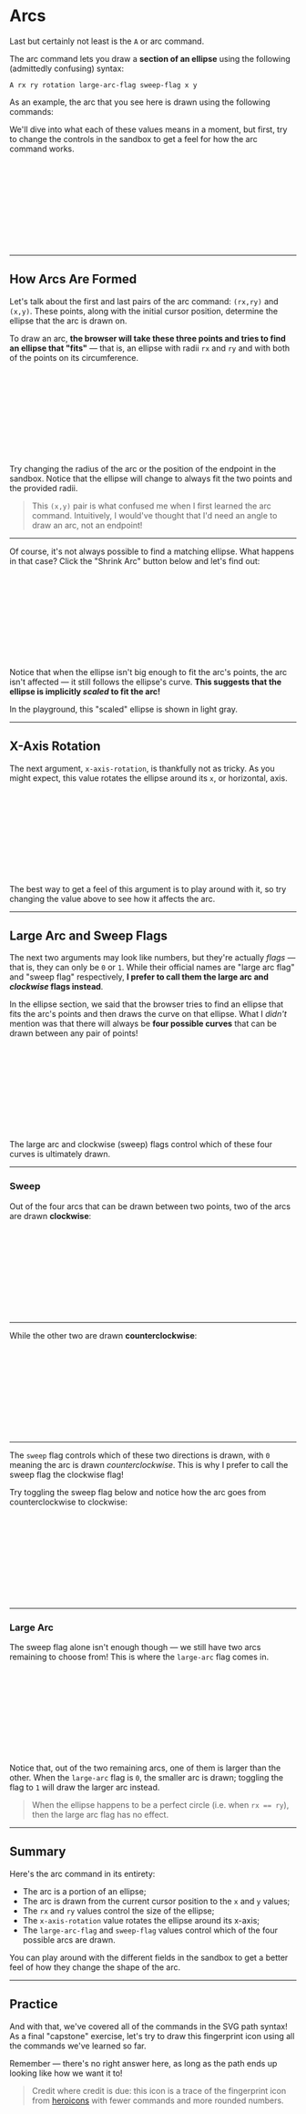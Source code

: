 # Arcs

Last but certainly not least is the `A` or arc command.

The arc command lets you draw a **section of an ellipse** using the following (admittedly confusing) syntax:

```
A rx ry rotation large-arc-flag sweep-flag x y
```

As an example, the arc that you see here is drawn using the following commands:

<CommandListFromSource source="syntax" />

We'll dive into what each of these values means in a moment, but first, try to change the controls in the sandbox to get a feel for how the arc command works.

<Svg>
  <ArcSyntax />
</Svg>

---

## How Arcs Are Formed

<CommandListFromSource source="ellipse" />

Let's talk about the first and last pairs of the arc command: `(rx,ry)` and `(x,y)`. These points, along with the initial cursor position, determine the ellipse that the arc is drawn on.

To draw an arc, **the browser will take these three points and tries to find an ellipse that "fits"** — that is, an ellipse with radii `rx` and `ry` and with both of the points on its circumference.

<Svg>
  <Ellipse />
</Svg>

Try changing the radius of the arc or the position of the endpoint in the sandbox. Notice that the ellipse will change to always fit the two points and the provided radii.

> This `(x,y)` pair is what confused me when I first learned the arc command. Intuitively, I would've thought that I'd need an angle to draw an arc, not an endpoint!

---

Of course, it's not always possible to find a matching ellipse. What happens in that case? Click the "Shrink Arc" button below and let's find out:

<ShrinkArcButton />

<Svg>
  <SmallEllipse />
</Svg>

Notice that when the ellipse isn't big enough to fit the arc's points, the arc isn't affected — it still follows the ellipse's curve. **This suggests that the ellipse is implicitly _scaled_ to fit the arc!**

In the playground, this "scaled" ellipse is shown in light gray.

---

## X-Axis Rotation

The next argument, `x-axis-rotation`, is thankfully not as tricky. As you might expect, this value rotates the ellipse around its `x`, or horizontal, axis.

<CommandListFromSource source="rotation" />

<RotationSlider />

<Svg>
  <Rotation />
</Svg>

The best way to get a feel of this argument is to play around with it, so try changing the value above to see how it affects the arc.

---

## Large Arc and Sweep Flags

<CommandListFromSource source="flags" />

The next two arguments may look like numbers, but they're actually _flags_ — that is, they can only be `0` or `1`. While their official names are "large arc flag" and "sweep flag" respectively, **I prefer to call them the large arc and _clockwise_ flags instead**.

In the ellipse section, we said that the browser tries to find an ellipse that fits the arc's points and then draws the curve on that ellipse. What I _didn't_ mention was that there will always be **four possible curves** that can be drawn between any pair of points!

<Svg>
  <Flags />
</Svg>

The large arc and clockwise (sweep) flags control which of these four curves is ultimately drawn.

---

### Sweep

Out of the four arcs that can be drawn between two points, two of the arcs are drawn **clockwise**:

<Svg>
  <Flags />
</Svg>

---

While the other two are drawn **counterclockwise**:

<Svg>
  <Flags />
</Svg>

---

The `sweep` flag controls which of these two directions is drawn, with `0` meaning the arc is drawn _counterclockwise_. This is why I prefer to call the sweep flag the clockwise flag!

Try toggling the sweep flag below and notice how the arc goes from counterclockwise to clockwise:

<ToggleFlagButton prop="sweep" />

<Svg>
  <Flags />
</Svg>

---

### Large Arc

The sweep flag alone isn't enough though — we still have two arcs remaining to choose from! This is where the `large-arc` flag comes in.

<ToggleFlagButton prop="largeArc" />

<Svg>
  <Flags />
</Svg>

Notice that, out of the two remaining arcs, one of them is larger than the other. When the `large-arc` flag is `0`, the smaller arc is drawn; toggling the flag to `1` will draw the larger arc instead.

> When the ellipse happens to be a perfect circle (i.e. when `rx == ry`), then the large arc flag has no effect.

---

## Summary

Here's the arc command in its entirety:

- The arc is a portion of an ellipse;
- The arc is drawn from the current cursor position to the `x` and `y` values;
- The `rx` and `ry` values control the size of the ellipse;
- The `x-axis-rotation` value rotates the ellipse around its x-axis;
- The `large-arc-flag` and `sweep-flag` values control which of the four possible arcs are drawn.

You can play around with the different fields in the sandbox to get a better feel of how they change the shape of the arc.

---

## Practice

And with that, we've covered all of the commands in the SVG path syntax! As a final "capstone" exercise, let's try to draw this fingerprint icon using all the commands we've learned so far.

Remember — there's no right answer here, as long as the path ends up looking like how we want it to!

> Credit where credit is due: this icon is a trace of the fingerprint icon from [heroicons](https://heroicons.com/) with fewer commands and more rounded numbers.

<Svg>
  <PracticeQuestion />
</Svg>

<PracticeQuestionEditor />
